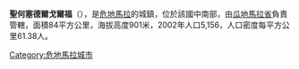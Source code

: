 {{Coord|14|45|36|N|90|22|48|W|display=title}}

'''聖何塞德爾戈爾福'''（{{lang-es|San José del Golfo}}），是[[危地馬拉|危地馬拉]]的城鎮，位於該國中南部，由[[瓜地馬拉省|瓜地馬拉省]]負責管轄，面積84平方公里，海拔高度901米，2002年人口5,156，人口密度每平方公里61.38人。

{{Guatemala-geo-stub}}
[[Category:危地馬拉城市|Category:危地馬拉城市]]